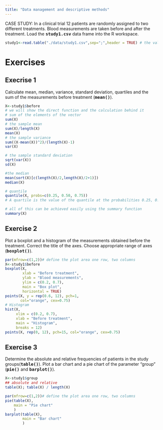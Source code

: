 ```yaml
---
title: "Data management and descriptive methods"
---
```


CASE STUDY: In a clinical trial 12 patients are randomly assigned to two different treatments. Blood measurements are taken before and after the treatment.
Load the **<tt>study1.csv</tt>** data frame into the R workspace.

```r
study1<-read.table("./data/study1.csv",sep=";",header = TRUE) # the values are separated by ; in the csv file
```

# Exercises

## Execrise 1
Calculate mean, median, variance, standard deviation, quartiles and the sum of the measurements before treatment (**<tt>mean()</tt>**).

<div class='fold s o'>
```r
X<-study1$before
# we will show the direct function and the calculation behind it
# sum of the elements of the vector
sum(X)
# the sample mean
sum(X)/length(X)
mean(X)
# the sample variance
sum((X-mean(X))^2)/(length(X)-1)
var(X)

# the sample standard deviation
sqrt(var(X))
sd(X)

#the median
mean(sort(X)[c(length(X)/2,length(X)/2+1)])
median(X)

# quantile
quantile(X, probs=c(0.25, 0.50, 0.75))
# A quartile is the value of the quantile at the probabilities 0.25, 0.5 and 0.75.

# all of this can be achieved easily using the summary function
summary(X)
```
</div>

## Exercise 2

Plot a boxplot and a histogram of the measurements obtained before the treatment. 
Correct the title of the axes. Choose appropriate range of axes (**<tt>boxplot()</tt>**).

<div class='fold s o'>
```r
par(mfrow=c(1,2))# define the plot area one row, two columns
X<-study1$before
boxplot(X, 
        xlab = "Before treatment", 
        ylab = "Blood measurements", 
        ylim = c(0.2, 0.7), 
        main = "Box plot", 
        horizontal = TRUE)
points(X, y = rep(0.6, 12), pch=1,
       col="orange", cex=0.75)
# Histogram
hist(X, 
     xlim = c(0.2, 0.7), 
     xlab = "Before treatment", 
     main = "Histogram", 
     breaks = 12)
points(X, rep(0, 12), pch=15, col="orange", cex=0.75)
```
</div>


## Exercise 3

Determine the absolute and relative frequencies of patients in the study groups(**<tt>table()</tt>**). Plot  a bar chart and a pie chart of the parameter "group" (**<tt>pie()</tt>** and **<tt>barplot()</tt>**).

<div class='fold s o'>
```r
X<-study1$group
## absolute and relative 
table(X); table(X) / length(X)
```
</div>
<div class='fold s o'>
```r
par(mfrow=c(1,2))# define the plot area one row, two columns
pie(table(X),
    main = "Pie chart"
    )
barplot(table(X),
        main = "Bar chart"
        )
```
</div>

